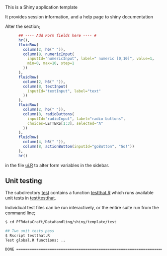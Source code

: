 This is a Shiny application template 

It provides session information, and a help page to shiny documentation

Alter the section;

```R
      ## ---- Add Form fields here ---- #
      hr(),
      fluidRow(
        column(2, h6(" ")),
        column(8, numericInput(
          inputId="numericInput", label=" numeric [0,10]", value=1,
          min=0, max=10, step=1
        ))
      ),
      fluidRow(
        column(2, h6(" ")),
        column(8, textInput(
          inputId="textInput", label="text"
        ))
      ),
      fluidRow(
        column(2, h6(" ")),
        column(8, radioButtons(
          inputId="radioInput", label="radio buttons",
          choices=LETTERS[1:3], selected="A"
        ))
      ),
      fluidRow(
        column(4, h6(" ")),
        column(8, actionButton(inputId="goButton", "Go!"))
      ),
      hr()
```
in the file [ui.R](PFRdataCraft/DataHandling/shiny/template/ui.R) to alter form variables in the sidebar.

## Unit testing

The subdirectory [test](RWorkshops/DataVisualization/Part_2/examples/template1/tests) contains a function [testthat.R](RWorkshops/DataVisualization/Part_2/examples/template1/tests/testthat.R) which runs available unit
tests in [test/testthat](RWorkshops/DataVisualization/Part_2/examples/template1/tests/testthat).

Individiual test files can be run interactively, or the entire suite run from the command line;


```bash
$ cd PFRdataCraft/DataHandling/shiny/template/test

## Two unit tests pass
$ Rscript testthat.R
Test global.R functions: ..

DONE ===========================================================================
```
